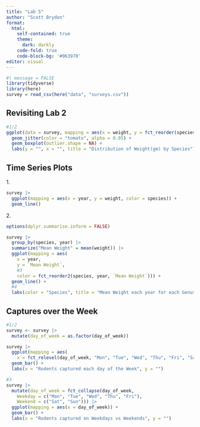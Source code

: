 ```yaml
---
title: "Lab 5"
author: "Scott Brydon"
format: 
  html: 
    self-contained: true
    theme:
      dark: darkly
    code-fold: true
    code-block-bg: '#063970'
editor: visual
---
```


```r
#| message = FALSE
library(tidyverse)
library(here)
survey = read_csv(here("data", "surveys.csv"))
```

## Revisiting Lab 2

```r
#1/2
ggplot(data = survey, mapping = aes(x = weight, y = fct_reorder(species, weight))) +
  geom_jitter(color = "tomato", alpha = 0.05) +
  geom_boxplot(outlier.shape = NA) +
  labs(y = "", x = "", title = "Distribution of Weight(gm) by Species")
```

## Time Series Plots

1\.

```r
survey |> 
  ggplot(mapping = aes(x = year, y = weight, color = species)) +
  geom_line()
```

2\.

```r
options(dplyr.summarise.inform = FALSE)

survey |> 
  group_by(species, year) |> 
  summarize("Mean Weight" = mean(weight)) |> 
  ggplot(mapping = aes(
    x = year, 
    y = `Mean Weight`, 
    #3
    color = fct_reorder2(species, year, `Mean Weight`))) +
  geom_line() +
  #4
  labs(color = "Species", title = "Mean Weight each year for each Genus", y = "")
```

## Captures over the Week

```r
#1/2
survey <- survey |> 
  mutate(day_of_week = as.factor(day_of_week))

survey |> 
  ggplot(mapping = aes(
    x = fct_relevel(day_of_week, "Mon", "Tue", "Wed", "Thu", "Fri", "Sat", "Sun"))) +
  geom_bar() +
  labs(x = "Rodents captured each day of the Week", y = "")
```

```r
#3
survey |> 
  mutate(day_of_week = fct_collapse(day_of_week, 
    Weekday = c("Mon", "Tue", "Wed", "Thu", "Fri"),
    Weekend = c("Sat", "Sun"))) |> 
  ggplot(mapping = aes(x = day_of_week)) +
  geom_bar() +
  labs(x = "Rodents captured on Weekdays vs Weekends", y = "")

```
